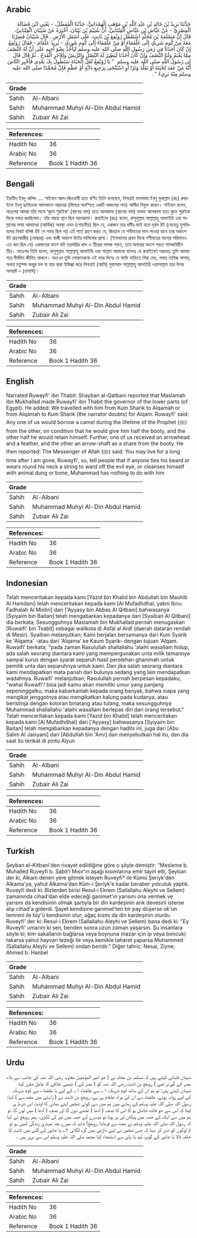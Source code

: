 ## Arabic


<div dir="rtl" lang="ar" style={{fontSize:'larger',backgroundColor:'#f8f9fa',padding:20}}>
حَدَّثَنَا يَزِيدُ بْنُ خَالِدِ بْنِ عَبْدِ اللَّهِ بْنِ مَوْهَبٍ الْهَمْدَانِيُّ، حَدَّثَنَا الْمُفَضَّلُ، - يَعْنِي ابْنَ فَضَالَةَ الْمِصْرِيَّ - عَنْ عَيَّاشِ بْنِ عَبَّاسٍ الْقِتْبَانِيِّ، أَنَّ شُيَيْمَ بْنَ بَيْتَانَ، أَخْبَرَهُ عَنْ شَيْبَانَ الْقِتْبَانِيِّ، قَالَ إِنَّ مَسْلَمَةَ بْنَ مُخَلَّدٍ اسْتَعْمَلَ رُوَيْفِعَ بْنَ ثَابِتٍ، عَلَى أَسْفَلِ الأَرْضِ ‏.‏ قَالَ شَيْبَانُ فَسِرْنَا مَعَهُ مِنْ كُومِ شَرِيكٍ إِلَى عَلْقَمَاءَ أَوْ مِنْ عَلْقَمَاءَ إِلَى كُومِ شَرِيكٍ - يُرِيدُ عَلْقَامَ - فَقَالَ رُوَيْفِعٌ إِنْ كَانَ أَحَدُنَا فِي زَمَنِ رَسُولِ اللَّهِ صلى الله عليه وسلم لَيَأْخُذُ نِضْوَ أَخِيهِ عَلَى أَنَّ لَهُ النِّصْفَ مِمَّا يَغْنَمُ وَلَنَا النِّصْفُ وَإِنْ كَانَ أَحَدُنَا لَيَطِيرُ لَهُ النَّصْلُ وَالرِّيشُ وَلِلآخَرِ الْقَدَحُ ‏.‏ ثُمَّ قَالَ قَالَ لِي رَسُولُ اللَّهِ صلى الله عليه وسلم ‏ "‏ يَا رُوَيْفِعُ لَعَلَّ الْحَيَاةَ سَتَطُولُ بِكَ بَعْدِي فَأَخْبِرِ النَّاسَ أَنَّهُ مَنْ عَقَدَ لِحْيَتَهُ أَوْ تَقَلَّدَ وَتَرًا أَوِ اسْتَنْجَى بِرَجِيعِ دَابَّةٍ أَوْ عَظْمٍ فَإِنَّ مُحَمَّدًا صلى الله عليه وسلم مِنْهُ بَرِيءٌ ‏"‏ ‏.‏
</div>
<div style={{backgroundColor:'#f8f9fa',padding:20, marginBottom: 10}}><table> <thead> <tr> <th>Grade</th> <th></th> </tr> </thead> <tbody> <tr><td>Sahih</td><td>Al-Albani</td></tr><tr><td>Sahih</td><td>Muhammad Muhyi Al-Din Abdul Hamid</td></tr><tr><td>Sahih</td><td>Zubair Ali Zai</td></tr></tbody></table><table> <thead> <tr> <th>References:</th> <th></th> </tr> </thead> <tbody><tr><td>Hadith No</td><td>36</td></tr><tr><td>Arabic No</td><td>36</td></tr><tr><td>Reference</td><td>Book 1 Hadith 36</td></tr></tbody></table></div>

## Bengali


<div dir="ltr" lang="bn" style={{fontSize:'larger',backgroundColor:'#f8f9fa',padding:20}}>
ইয়াযীদ ইবনু খালিদ .... শাইবান আল-কিতবানী হতে বর্ণিত তিনি বলেছেন, নিশ্চয়ই মাসলামা ইবনু মুখাল্লাদ (রাঃ) রুয়াইফে ইবনু ছাবিতকে আসফালে আরবের (মিসরে অবস্হিত একটি অঞ্চলের নাম) আমীর নিযুক্ত করেন। শাইবান বলেন, অতঃপর আমরা তাঁর সাথে ‘কুমে শুরাইক’ (স্থানের নাম) হতে আলকামা (স্থানের নাম) অথবা আলকামা হতে কুমে শুরাইক দিকে সফর করছিলাম। তাঁর গন্তব্য স্থান ছিল আলকামা। রুয়াইফে (রাঃ) বলেন, রাসুলুল্লাহ সাল্লাল্লাহু আলাইহি ওয়া সাল্লামের সময় আমাদের (আর্থিক) অবস্থা এমন (শোচনীয়) ছিল যে, একজন তার ধর্মীয় ভাই হতে দূর্বল উট (যেহেতু মুসলিমদের নিকট বলিষ্ঠ উট সে সময় ছিল না) এই শর্তে গ্রহণ করত যে, জিহাদে যে গনীমতের মাল পাওয়া যাবে তার অর্ধাংশ উট গ্রহণকারীর (যোদ্ধার) এবং বাকী অর্ধাংশ উটের মালিকের প্রাপ্য। (ইসলামের প্রথম দিকে গণীমতের মালের পরিমানও এত কম ছিল যে) একজনের ভাগে যদি তরবারির খাপ ও তীরের পালক পড়ত, তবে অপরের অংশে পড়ত পালকবিহীন তীর। অতঃপর তিনি বলেন, রাসুলুল্লাহ সাল্লাল্লাহু আলাইহি ওয়া সাল্লাম আমাকে বলেনঃ হে রুয়াইফে! সন্তবতঃ তুমি আমার পরে দীর্ঘদিন জীবিত থাকবে। অতএব তুমি লোকদেরকে এই খবর দিবেঃ যে ব্যক্তি দাড়িতে গিরা দেয়, গলায় তাবিজ লাগায়, অথবা চতুষ্পদ জন্তুর মল বা হাড় দ্বারা ইস্তিঞ্জা করে নিশ্চয়ই (আমি) মুহাম্মাদ সাল্লাল্লাহু আলাইহি ওয়াসাল্লাম তার উপর অসন্তষ্ট – (নাসাঈ)।
</div>
<div style={{backgroundColor:'#f8f9fa',padding:20, marginBottom: 10}}><table> <thead> <tr> <th>Grade</th> <th></th> </tr> </thead> <tbody> <tr><td>Sahih</td><td>Al-Albani</td></tr><tr><td>Sahih</td><td>Muhammad Muhyi Al-Din Abdul Hamid</td></tr><tr><td>Sahih</td><td>Zubair Ali Zai</td></tr></tbody></table><table> <thead> <tr> <th>References:</th> <th></th> </tr> </thead> <tbody><tr><td>Hadith No</td><td>36</td></tr><tr><td>Arabic No</td><td>36</td></tr><tr><td>Reference</td><td>Book 1 Hadith 36</td></tr></tbody></table></div>

## English


<div dir="ltr" lang="en" style={{fontSize:'larger',backgroundColor:'#f8f9fa',padding:20}}>
Narrated Ruwayfi' ibn Thabit: Shayban al-Qatbani reported that Maslamah ibn Mukhallad made Ruwayfi' ibn Thabit the governor of the lower parts (of Egypt). He added: We travelled with him from Kum Sharik to Alqamah or from Alqamah to Kum Sharik (the narrator doubts) for Alqam. Ruwayfi' said: Any one of us would borrow a camel during the lifetime of the Prophet (ﷺ) from the other, on condition that he would give him half the booty, and the other half he would retain himself. Further, one of us received an arrowhead and a feather, and the other an arrow-shaft as a share from the booty. He then reported: The Messenger of Allah (ﷺ) said: You may live for a long time after I am gone, Ruwayfi', so, tell people that if anyone ties his beard or wears round his neck a string to ward off the evil eye, or cleanses himself with animal dung or bone, Muhammad has nothing to do with him
</div>
<div style={{backgroundColor:'#f8f9fa',padding:20, marginBottom: 10}}><table> <thead> <tr> <th>Grade</th> <th></th> </tr> </thead> <tbody> <tr><td>Sahih</td><td>Al-Albani</td></tr><tr><td>Sahih</td><td>Muhammad Muhyi Al-Din Abdul Hamid</td></tr><tr><td>Sahih</td><td>Zubair Ali Zai</td></tr></tbody></table><table> <thead> <tr> <th>References:</th> <th></th> </tr> </thead> <tbody><tr><td>Hadith No</td><td>36</td></tr><tr><td>Arabic No</td><td>36</td></tr><tr><td>Reference</td><td>Book 1 Hadith 36</td></tr></tbody></table></div>

## Indonesian


<div dir="ltr" lang="id" style={{fontSize:'larger',backgroundColor:'#f8f9fa',padding:20}}>
Telah menceritakan kepada kami [Yazid bin Khalid bin Abdullah bin Mauhib Al Hamdani] telah menceritakan kepada kami [Al Mufadhdhal, yakni Ibnu Fadhalah Al Mishri] dari ['Ayyasy bin Abbas Al Qitbani] bahwasanya [Syiyaim bin Baitan] telah mengabarkan kepadanya dari [Syaiban Al Qitbani] dia berkata; Sesungguhnya Maslamah bin Mukhallad pernah menugaskan [Ruwaifi' bin Tsabit] sebagai walikota di Asfal al Ardl (daerah dataran rendah di Mesir). Syaiban melanjutkan; Kami berjalan bersamanya dari Kum Syarik ke 'Alqama' -atau dari 'Alqama' ke Kaum Syarik- dengan tujuan 'Alqam. Ruwaifi' berkata; "pada zaman Rasulullah shallallahu 'alaihi wasallam hidup, ada salah seorang diantara kami yang mempergunakan unta milik temannya sampai kurus dengan syarat separuh hasil perolehan ghanimah untuk pemilik unta dan separuhnya untuk kami. Dan jika salah seorang diantara kami mendapatkan mata panah dan bulunya sedang yang lain mendapatkan wadahnya. Ruwaifi' melanjutkan; Rasulullah pernah berpesan kepadaku; "wahai Ruwaifi'! bisa jadi kamu akan memiliki umur yang panjang sepeninggalku, maka kabarkanlah kepada orang banyak, bahwa siapa yang mengikat jenggotnya atau mengikatkan kalung pada kudanya, atau beristinja dengan kotoran binatang atau tulang, maka sesungguhnya Muhammad shallallahu 'alaihi wasallam berlepas diri dari orang tersebut." Telah menceritakan kepada kami [Yazid bin Khalid] telah menceritakan kepada kami [Al Mufadhdhal] dari ['Ayyasy] bahwasanya [Syiyaim bin Baitan] telah mengabarkan kepadanya dengan hadits ini, juga dari [Abu Salim Al Jaisyani] dari [Abdullah bin 'Amr] dan menyebutkan hal itu, dan dia saat itu terikat di pintu Alyun
</div>
<div style={{backgroundColor:'#f8f9fa',padding:20, marginBottom: 10}}><table> <thead> <tr> <th>Grade</th> <th></th> </tr> </thead> <tbody> <tr><td>Sahih</td><td>Al-Albani</td></tr><tr><td>Sahih</td><td>Muhammad Muhyi Al-Din Abdul Hamid</td></tr><tr><td>Sahih</td><td>Zubair Ali Zai</td></tr></tbody></table><table> <thead> <tr> <th>References:</th> <th></th> </tr> </thead> <tbody><tr><td>Hadith No</td><td>36</td></tr><tr><td>Arabic No</td><td>36</td></tr><tr><td>Reference</td><td>Book 1 Hadith 36</td></tr></tbody></table></div>

## Turkish


<div dir="ltr" lang="tr" style={{fontSize:'larger',backgroundColor:'#f8f9fa',padding:20}}>
Şeyban el-Kitbani'den rivayet edildiğine göre o şöyle demiştir: "Mesleme b. Muhalled Ruveyfi b. Sabit'i Mısır'ın aşağı kısımlarına emir tayin etti, Şeyban der ki, Alkam denen yere gitmek isteyen Ruveyfi* ile Kümü Şeriyk'den Alkama'ya, yahut Alkama'dan Küm-i Şeriyk'e kadar beraber yolculuk yaptık. Ruveyfi dedi ki: Bizlerden birisi Resul-i Ekrem (Sallallahu Aleyhi ve Sellem) zamanında cihad'dan elde edeceği ganimet'in yarısını ona vermek ve yarısını da kendisinin olmak şartıyla bir din kardeşinin arık devesini isterse alıp cihad'a giderdi. Şayet kendisine ganimet'ten bir pay düşerse ok'un temreni ile tüy'ü kendisinin olur; ağaç kısmı da din kardeşinin olurdu. Ruveyfi' der ki: Resul-i Ekrem (Sallallahu Aleyhi ve Sellem) bana dedi ki: "Ey Ruveyfi' umarım ki sen, benden sonra uzun zaman yaşarsın. Şu insanlara söyle ki; kim sakallarını bağlarsa veya boynuna (nazar için ip veya boncuk) takarsa yahut hayvan tezeği ile veya kemikle taharet yaparsa Muhammed (Sallallahu Aleyhi ve Sellem) ondan beridir." Diğer tahric: Nesai, Ziyne; Ahmed b. Hanbel
</div>
<div style={{backgroundColor:'#f8f9fa',padding:20, marginBottom: 10}}><table> <thead> <tr> <th>Grade</th> <th></th> </tr> </thead> <tbody> <tr><td>Sahih</td><td>Al-Albani</td></tr><tr><td>Sahih</td><td>Muhammad Muhyi Al-Din Abdul Hamid</td></tr><tr><td>Sahih</td><td>Zubair Ali Zai</td></tr></tbody></table><table> <thead> <tr> <th>References:</th> <th></th> </tr> </thead> <tbody><tr><td>Hadith No</td><td>36</td></tr><tr><td>Arabic No</td><td>36</td></tr><tr><td>Reference</td><td>Book 1 Hadith 36</td></tr></tbody></table></div>

## Urdu


<div dir="rtl" lang="ur" style={{fontSize:'larger',backgroundColor:'#f8f9fa',padding:20}}>
شیبان قتبانی کہتے ہیں کہ مسلمہ بن مخلد نے ( جو امیر المؤمنین معاویہ رضی اللہ عنہ کی جانب سے بلاد مصر کے گورنر تھے ) رویفع بن ثابت رضی اللہ عنہ کو ( مصر کے ) نشیبی علاقے کا عامل مقرر کیا، شیبان کہتے ہیں: تو ہم ان کے ساتھ کوم شریک ۱؎ سے علقماء ۱؎ کے لیے یا علقما ء سے کوم شریک کے لیے روانہ ہوئے، علقماء سے ان کی مراد علقام ہی ہے، رویفع بن ثابت نے ( راستے میں مجھ سے ) کہا: رسول اللہ صلی اللہ علیہ وسلم کے زمانے میں ہم میں سے کوئی شخص اپنے بھائی کا اونٹ اس شرط پر لیتا کہ اس سے جو فائدہ حاصل ہو گا اس کا نصف ( آدھا ) تجھے دوں گا اور نصف ( آدھا ) میں لوں گا، تو ہم میں سے ایک کے حصہ میں پیکان اور پر ہوتا تو دوسرے کے حصہ میں تیر کی لکڑی۔ پھر رویفع نے کہا کہ رسول اللہ صلی اللہ علیہ وسلم نے مجھ سے فرمایا: رویفع! شاید کہ میرے بعد تمہاری زندگی لمبی ہو تو تم لوگوں کو خبر کر دینا کہ جس شخص نے اپنی داڑھی میں گرہ لگائی ۲؎ یا جانور کے گلے میں تانت کا حلقہ ڈالا یا جانور کے گوبر، لید یا ہڈی سے استنجاء کیا محمد صلی اللہ علیہ وسلم اس سے بری ہیں ۔
</div>
<div style={{backgroundColor:'#f8f9fa',padding:20, marginBottom: 10}}><table> <thead> <tr> <th>Grade</th> <th></th> </tr> </thead> <tbody> <tr><td>Sahih</td><td>Al-Albani</td></tr><tr><td>Sahih</td><td>Muhammad Muhyi Al-Din Abdul Hamid</td></tr><tr><td>Sahih</td><td>Zubair Ali Zai</td></tr></tbody></table><table> <thead> <tr> <th>References:</th> <th></th> </tr> </thead> <tbody><tr><td>Hadith No</td><td>36</td></tr><tr><td>Arabic No</td><td>36</td></tr><tr><td>Reference</td><td>Book 1 Hadith 36</td></tr></tbody></table></div>